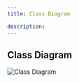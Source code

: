 ---
title: Class Diagram

description:
---

## Class Diagram
![Class Diagram](/images/classdiagram.png "Documents")